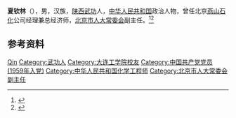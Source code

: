 '''夏钦林'''（{{bd|1928年|12月}}），男，汉族，[[陕西|陕西]][[武功|武功]]人，[[中华人民共和国|中华人民共和国]]政治人物，曾任北京[[燕山石化|燕山石化]]公司经理兼总经济师，[[北京市人大常委会|北京市人大常委会]]副主任。<ref>{{Cite book|title=中国共产党名人录|author=于俊道主编|publisher=四川人民出版社|year=1997|isbn=|location=成都|pages=}}</ref><ref>{{Cite book|title=中华人民共和国职官志|author=何虎生, 李耀东, 向常福主编|publisher=中国社会出版社|year=2003|isbn=9787800883934|location=北京|pages=}}</ref>

== 参考资料 ==
{{reflist}}

{{中国人物小作品}}

{{Authority control}}
{{DEFAULTSORT:Xia夏}}
[[Category:夏姓|Qin]]
[[Category:武功人|Category:武功人]]
[[Category:大连工学院校友|Category:大连工学院校友]]
[[Category:中国共产党党员_(1959年入党)|Category:中国共产党党员 (1959年入党)]]
[[Category:中华人民共和国化学工程师|Category:中华人民共和国化学工程师]]
[[Category:北京市人大常委会副主任|Category:北京市人大常委会副主任]]